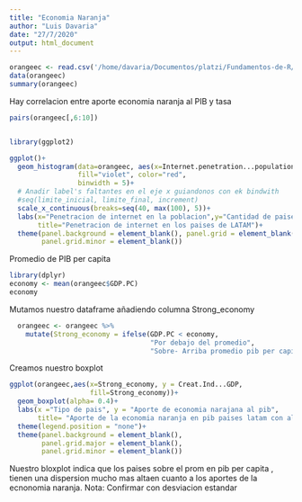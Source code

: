 ```yaml
---
title: "Economia Naranja"
author: "Luis Davaria"
date: "27/7/2020"
output: html_document
---
```


```r
orangeec <- read.csv('/home/davaria/Documentos/platzi/Fundamentos-de-R/data/orangeec/orangeec.csv')
data(orangeec)
summary(orangeec)
```
Hay correlacion entre aporte economia naranja al PIB y tasa 
```r
pairs(orangeec[,6:10])
```
```r
```


```r
library(ggplot2)
```


```r

ggplot()+
  geom_histogram(data=orangeec, aes(x=Internet.penetration...population),
                 fill="violet", color="red",
                 binwidth = 5)+
  # Anadir label's faltantes en el eje x guiandonos con ek bindwith
  #seq(limite_inicial, limite_final, increment)
  scale_x_continuous(breaks=seq(40, max(100), 5))+
  labs(x="Penetracion de internet en la poblacion",y="Cantidad de paises",
       title="Penetracion de internet en los paises de LATAM")+
  theme(panel.background = element_blank(), panel.grid = element_blank(),
        panel.grid.minor = element_blank())
```

Promedio de PIB per capita
```r
library(dplyr)
economy <- mean(orangeec$GDP.PC)
economy
```
Mutamos nuestro dataframe añadiendo columna Strong_economy
```r

  orangeec <- orangeec %>%
    mutate(Strong_economy = ifelse(GDP.PC < economy,
                                   "Por debajo del promedio",
                                   "Sobre- Arriba promedio pib per capita"))
```

Creamos nuestro boxplot
```r
ggplot(orangeec,aes(x=Strong_economy, y = Creat.Ind...GDP,
                    fill=Strong_economy))+
  geom_boxplot(alpha= 0.4)+
  labs(x ="Tipo de pais", y = "Aporte de economia narajana al pib",
       title= "Aporte de la economia naranja en pib paises latam con alto y bajo  pib per capita")+
  theme(legend.position = "none")+
  theme(panel.background = element_blank(),
        panel.grid.major = element_blank(),
        panel.grid.minor = element_blank())
```

Nuestro bloxplot indica que los paises sobre el prom en pib per capita , tienen una dispersion mucho mas altaen cuanto a los aportes de la ecnonomia naranja. Nota: Confirmar con desviacion estandar
